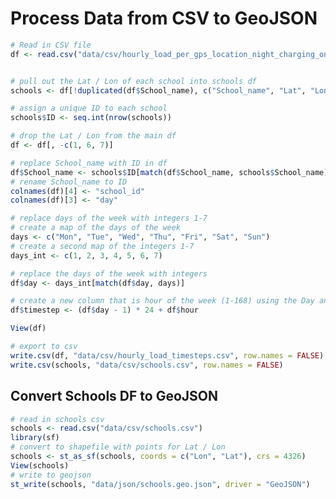 # Process Data from CSV to GeoJSON

```r
# Read in CSV file
df <- read.csv("data/csv/hourly_load_per_gps_location_night_charging_only.csv")


# pull out the Lat / Lon of each school into schools df
schools <- df[!duplicated(df$School_name), c("School_name", "Lat", "Lon")]

# assign a unique ID to each school
schools$ID <- seq.int(nrow(schools))

# drop the Lat / Lon from the main df
df <- df[, -c(1, 6, 7)]

# replace School_name with ID in df
df$School_name <- schools$ID[match(df$School_name, schools$School_name)]
# rename School_name to ID
colnames(df)[4] <- "school_id"
colnames(df)[3] <- "day"

# replace days of the week with integers 1-7
# create a map of the days of the week
days <- c("Mon", "Tue", "Wed", "Thu", "Fri", "Sat", "Sun")
# create a second map of the integers 1-7
days_int <- c(1, 2, 3, 4, 5, 6, 7)

# replace the days of the week with integers
df$day <- days_int[match(df$day, days)]

# create a new column that is hour of the week (1-168) using the Day and hour columns
df$timestep <- (df$day - 1) * 24 + df$hour

View(df)

# export to csv
write.csv(df, "data/csv/hourly_load_timesteps.csv", row.names = FALSE)
write.csv(schools, "data/csv/schools.csv", row.names = FALSE)
```

## Convert Schools DF to GeoJSON
```r
# read in schools csv
schools <- read.csv("data/csv/schools.csv")
library(sf)
# convert to shapefile with points for Lat / Lon
schools <- st_as_sf(schools, coords = c("Lon", "Lat"), crs = 4326)
View(schools)
# write to geojson
st_write(schools, "data/json/schools.geo.json", driver = "GeoJSON")
```
